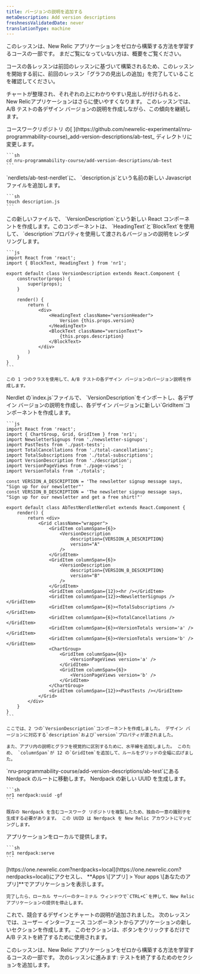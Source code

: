 ```yaml
---
title: バージョンの説明を追加する
metaDescription: Add version descriptions
freshnessValidatedDate: never
translationType: machine
---
```


<Callout variant="tip">
  このレッスンは、New Relic アプリケーションをゼロから構築する方法を学習するコースの一部です。 まだご覧になっていない方は、概要をご覧ください。

  コースの各レッスンは前回のレッスンに基づいて構築されるため、このレッスンを開始する前に、前回のレッスン「グラフの見出しの追加」を完了していることを確認してください。
</Callout>

チャートが整理され、それぞれの上にわかりやすい見出しが付けられると、 New Relicアプリケーションはさらに使いやすくなります。 このレッスンでは、A/B テストの各デザイン バージョンの説明を作成しながら、この傾向を継続します。

<Steps>
  <Step>
    コースワークリポジトリ の[ ](https://github.com/newrelic-experimental/nru-programmability-course)_add-version-descriptions/ab-test_ ディレクトリに変更します。

    ```sh
    cd nru-programmability-course/add-version-descriptions/ab-test
    ```
  </Step>

  <Step>
    `nerdlets/ab-test-nerdlet`に、 `description.js`という名前の新しい Javascript ファイルを追加します。

    ```sh
    touch description.js
    ```
  </Step>

  <Step>
    この新しいファイルで、 `VersionDescription`という新しい React コンポーネントを作成します。このコンポーネントは、 `HeadingText`と`BlockText`を使用して、 `description`プロパティを使用して渡されるバージョンの説明をレンダリングします。

    ```js
    import React from 'react';
    import { BlockText, HeadingText } from 'nr1';

    export default class VersionDescription extends React.Component {
        constructor(props) {
            super(props);
        }

        render() {
            return (
                <div>
                    <HeadingText className="versionHeader">
                        Version {this.props.version}
                    </HeadingText>
                    <BlockText className="versionText">
                        {this.props.description}
                    </BlockText>
                </div>
            )
        }
    }
    ```

    この 1 つのクラスを使用して、A/B テストの各デザイン バージョンのバージョン説明を作成します。
  </Step>

  <Step>
    Nerdlet の`index.js`ファイルで、 `VersionDescription`をインポートし、各デザイン バージョンの説明を作成し、各デザイン バージョンに新しい`GridItem`コンポーネントを作成します。

    ```js
    import React from 'react';
    import { ChartGroup, Grid, GridItem } from 'nr1';
    import NewsletterSignups from './newsletter-signups';
    import PastTests from './past-tests';
    import TotalCancellations from './total-cancellations';
    import TotalSubscriptions from './total-subscriptions';
    import VersionDescription from './description';
    import VersionPageViews from './page-views';
    import VersionTotals from './totals';

    const VERSION_A_DESCRIPTION = 'The newsletter signup message says, "Sign up for our newsletter"'
    const VERSION_B_DESCRIPTION = 'The newsletter signup message says, "Sign up for our newsletter and get a free shirt!"'

    export default class AbTestNerdletNerdlet extends React.Component {
        render() {
            return <div>
                <Grid className="wrapper">
                    <GridItem columnSpan={6}>
                        <VersionDescription
                            description={VERSION_A_DESCRIPTION}
                            version="A"
                        />
                    </GridItem>
                    <GridItem columnSpan={6}>
                        <VersionDescription
                            description={VERSION_B_DESCRIPTION}
                            version="B"
                        />
                    </GridItem>
                    <GridItem columnSpan={12}><hr /></GridItem>
                    <GridItem columnSpan={12}><NewsletterSignups /></GridItem>
                    <GridItem columnSpan={6}><TotalSubscriptions /></GridItem>
                    <GridItem columnSpan={6}><TotalCancellations /></GridItem>
                    <GridItem columnSpan={6}><VersionTotals version='a' /></GridItem>
                    <GridItem columnSpan={6}><VersionTotals version='b' /></GridItem>
                    <ChartGroup>
                        <GridItem columnSpan={6}>
                            <VersionPageViews version='a' />
                        </GridItem>
                        <GridItem columnSpan={6}>
                            <VersionPageViews version='b' />
                        </GridItem>
                    </ChartGroup>
                    <GridItem columnSpan={12}><PastTests /></GridItem>
                </Grid>
            </div>
        }
    }
    ```

    ここでは、2 つの`VersionDescription`コンポーネントを作成しました。 デザイン バージョンに対応する`description`および`version`プロパティが渡されました。

    また、アプリ内の説明とグラフを視覚的に区別するために、水平線を追加しました。 このため、 `columnSpan`が 12 の`GridItem`を追加して、ルールをグリッドの全幅に広げました。
  </Step>

  <Step>
    `nru-programmability-course/add-version-descriptions/ab-test`にある Nerdpack のルートに移動します。
  </Step>

  <Step>
    Nerdpack の新しい UUID を生成します。

    ```sh
    nr1 nerdpack:uuid -gf
    ```

    既存の Nerdpack を含むコースワーク リポジトリを複製したため、独自の一意の識別子を生成する必要があります。 この UUID は Nerdpack を New Relic アカウントにマッピングします。
  </Step>

  <Step>
    アプリケーションをローカルで提供します。

    ```sh
    nr1 nerdpack:serve
    ```
  </Step>

  <Step>
    [https://one.newrelic.com?nerdpacks=local](https://one.newrelic.com?nerdpacks=local)にアクセスし、 **Apps \[アプリ] > Your apps \[あなたのアプリ]**でアプリケーションを表示します。

    完了したら、ローカル サーバーのターミナル ウィンドウで`CTRL+C`を押して、New Relic アプリケーションの提供を停止します。
  </Step>
</Steps>

これで、競合するデザインとチャートの説明が追加されました。 次のレッスンでは、ユーザー インターフェース コンポーネントからアプリケーションの新しいセクションを作成します。 このセクションは、ボタンをクリックするだけで A/B テストを終了するために使用されます。

<Callout variant="course">
  このレッスンは、New Relic アプリケーションをゼロから構築する方法を学習するコースの一部です。 次のレッスンに進みます: テストを終了するためのセクションを追加します。
</Callout>
